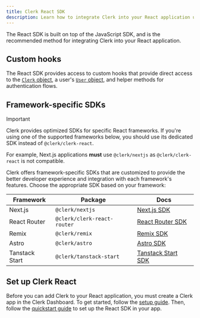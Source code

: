 ```yaml
---
title: Clerk React SDK
description: Learn how to integrate Clerk into your React application using the Clerk React SDK.
---
```


The React SDK is built on top of the JavaScript SDK, and is the recommended method for integrating Clerk into your React application.

## Custom hooks

The React SDK provides access to custom hooks that provide direct access to the [`Clerk` object](/docs/references/javascript/clerk/clerk), a user's [`User` object](/docs/references/javascript/user/user), and helper methods for authentication flows.

<Include src="_partials/react-hooks" />

## Framework-specific SDKs

> [!IMPORTANT]
> Clerk provides optimized SDKs for specific React frameworks. If you're using one of the supported frameworks below, you should use its dedicated SDK instead of `@clerk/clerk-react`.
>
> For example, Next.js applications **must** use `@clerk/nextjs` as `@clerk/clerk-react` is not compatible.

Clerk offers framework-specific SDKs that are customized to provide the better developer experience and integration with each framework's features. Choose the appropriate SDK based on your framework:

| Framework | Package | Docs |
| - | - | - |
| Next.js | `@clerk/nextjs` | [Next.js SDK](/docs/references/nextjs/overview) |
| React Router | `@clerk/clerk-react-router` | [React Router SDK](/docs/references/react-router/overview) |
| Remix | `@clerk/remix` | [Remix SDK](/docs/references/remix/clerk-app) |
| Astro | `@clerk/astro` | [Astro SDK](/docs/references/astro/overview) |
| Tanstack Start | `@clerk/tanstack-start` | [Tanstack Start SDK](/docs/references/tanstack-start/overview) |

## Set up Clerk React

Before you can add Clerk to your React application, you must create a Clerk app in the Clerk Dashboard. To get started, follow the [setup guide](/docs/quickstarts/setup-clerk). Then, follow the [quickstart guide](/docs/quickstarts/react) to set up the React SDK in your app.
